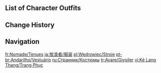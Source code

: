 {{CharacterTabs}}

==List of Character Outfits==
{{Outfits by Category Table|Wanderer Outfits|nocharacter=1}}

==Change History==
{{Change History|3.3}}

==Navigation==
{{Character Navbox|link type=outfits}}

[[fr:Nomade/Tenues]]
[[ja:放浪者/服装]]
[[pl:Wędrowiec/Stroje]]
[[pt-br:Andarilho/Vestuário]]
[[ru:Странник/Костюмы]]
[[tr:Avare/Giysiler]]
[[vi:Kẻ Lang Thang/Trang Phục]]